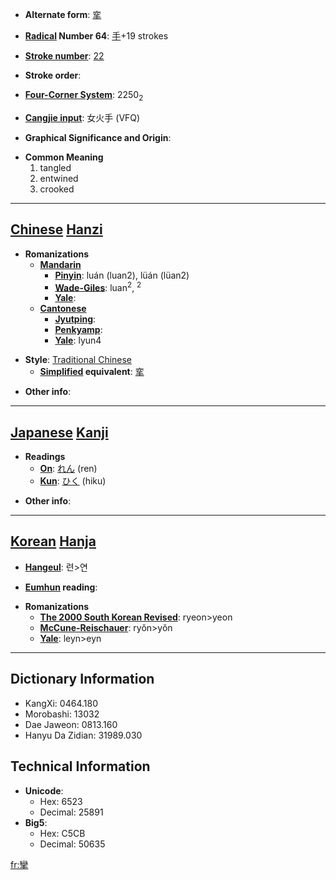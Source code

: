 * '''Alternate form''': [[挛]]

* '''[[Wiktionary:Chinese radical index| Radical]] Number 64''': [[Wiktionary:Chinese radical index 手|手]]+19 strokes

* '''[[Wiktionary:Chinese total strokes index|Stroke number]]''': [[Wiktionary:Chinese total strokes index 22|22]]

* '''Stroke order''': 

* '''[[Wiktionary:Chinese four corner index|Four-Corner System]]''': 2250<sub>2</sub>

* '''[[Wiktionary:Chinese Cangjie index|Cangjie input]]''': 女火手 (VFQ)

* '''Graphical Significance and Origin''': 

* '''Common Meaning'''
*#tangled
*# entwined
*# crooked


----

== [[Chinese]] [[Hanzi]] ==

* '''Romanizations'''
** '''[[Mandarin]]'''
*** '''[[Pinyin]]''': luán (luan2), lüán (lüan2)
*** '''[[Wade-Giles]]''': luan<sup>2</sup>, <sup>2</sup>
*** '''[[Yale]]''': 
** '''[[Cantonese]]'''
*** '''[[Jyutping]]''':
*** '''[[Penkyamp]]''': 
*** '''[[Yale]]''': lyun4

* '''Style''': [[Traditional Chinese]] 
** '''[[Simplified Chinese|Simplified]] equivalent''': [[挛]]

* '''Other info''': 

----

== [[Japanese]] [[Kanji]] ==

* '''Readings'''
** '''[[On]]''': [[れん]] (ren)
** '''[[Kun]]''': [[ひく]] (hiku)

* '''Other info''':  

----

== [[Korean]] [[Hanja]] ==

* '''[[Hangeul]]''': 련>연

* '''[[Eumhun]] reading''': 

* '''Romanizations'''
** '''[[The 2000 South Korean Revised Romanization|The 2000 South Korean Revised]]''': ryeon>yeon
** '''[[McCune-Reischauer]]''': ryŏn>yŏn
** '''[[Yale]]''': leyn>eyn

----

== Dictionary Information ==

* KangXi: 0464.180
* Morobashi: 13032
* Dae Jaweon: 0813.160
* Hanyu Da Zidian: 31989.030

== Technical Information ==

* '''Unicode''':
** Hex: 6523
** Decimal: 25891
* '''Big5''':
** Hex: C5CB
** Decimal: 50635

[[fr:攣]]